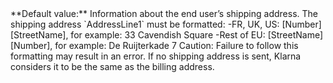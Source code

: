   

  
<ParamField body="Shipping" type="object" >   
**Default value:**     
Information about the end user’s shipping address.  
The shipping address `AddressLine1` must be formatted:  
-FR, UK, US: [Number][StreetName], for example: 33 Cavendish Square  
-Rest of EU: [StreetName][Number], for example: De Ruijterkade 7  
Caution: Failure to follow this formatting may result in an error.  
If no shipping address is sent, Klarna considers it to be the same as the billing address.   

<Expandable title="properties"><FirstName />  
<LastName />  
<Address1 />  
  

</Expandable> 
</ParamField>